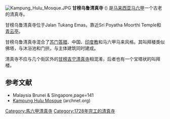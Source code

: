 [[File:Kampung_Hulu_Mosque.JPG|thumb]]
'''甘榜乌鲁清真寺''' ({{lang-ms|Masjid Kampung Hulu}}) 是[[马来西亚|马来西亚]][[马六甲|马六甲]]一个古老的清真寺。 

甘榜乌鲁清真寺位于Jalan Tukang Emas，靠近Sri Poyatha Moorthi Temple和[[青云亭|青云亭]]。

甘榜乌鲁清真寺混合了[[苏门答腊|苏门答腊]]、中国、[[印度教|印度教]]和马六甲马来风格。其叫拜楼类似佛塔，与沐浴池和门拱，与主体建筑同时建成。

清真寺不应与几个街区外的[[甘榜吉宁清真寺|甘榜吉宁清真寺]]相混淆，后者也有一个宝塔状的叫拜楼。

== 参考文献 ==
{{commons category|Kampung Hulu Mosque}}
* Malaysia Brunei & Singapore,page=141
* [https://web.archive.org/web/20110525060356/http://archnet.org/library/sites/one-site.jsp?site_id=7484 Kampung Hulu Mosque] (archnet.org)

{{馬來西亞清真寺}}

[[Category:馬六甲清真寺|Category:馬六甲清真寺]]
[[Category:1728年完工的清真寺|Category:1728年完工的清真寺]]


{{Malaysia-stub}}
{{Mosque-stub}}
